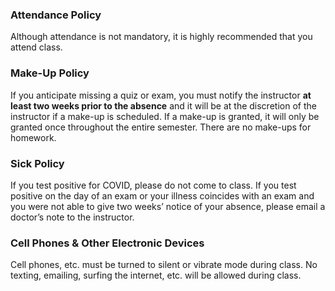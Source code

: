 ### Attendance Policy

Although attendance is not mandatory, it is highly recommended that you attend class. 

### Make-Up Policy

If you anticipate missing a quiz or exam, you must notify the instructor **at least two weeks prior to the absence** and it will be at the discretion of the instructor if a make-up is scheduled.  If a make-up is granted, it will only be granted once throughout the entire semester. There are no make-ups for homework.  

### Sick Policy

If you test positive for COVID, please do not come to class. If you test positive on the day of an exam or your illness coincides with an exam and you were not able to give two weeks’ notice of your absence, please email a doctor’s note to the instructor.

### Cell Phones & Other Electronic Devices

Cell phones, etc. must be turned to silent or vibrate mode during class. No texting, emailing, surfing the internet, etc. will be allowed during class.
